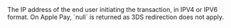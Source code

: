   

  
<ResponseField name="IpAddress" type="string" default="">    
The IP address of the end user initiating the transaction, in IPV4 or IPV6 format. On Apple Pay, `null` is returned as 3DS redirection does not apply.   

<Expandable title="properties">  

</Expandable> 
</ResponseField>